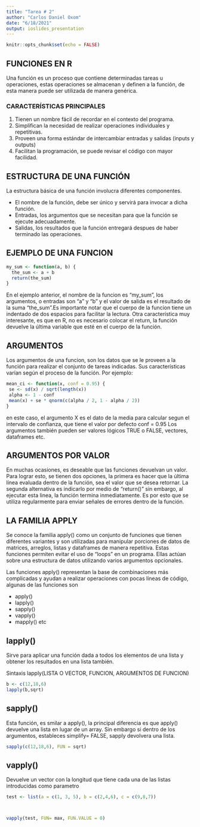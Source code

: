 ```yaml
---
title: "Tarea # 2"
author: "Carlos Daniel Oxom"
date: "6/18/2021"
output: ioslides_presentation
---
```


```r
knitr::opts_chunk$set(echo = FALSE)
```

## FUNCIONES EN R

Una función es un proceso que contiene determinadas tareas u operaciones, estas operaciones se almacenan y definen a la función, de esta manera puede ser utilizada de manera genérica. 

### CARACTERÍSTICAS PRINCIPALES 
1. Tienen un nombre fácil de recordar en el contexto del programa.
2. Simplifican la necesidad de realizar operaciones individuales y repetitivas. 
3. Proveen una forma estándar de intercambiar entradas y salidas (inputs y outputs)
4. Facilitan la programación, se puede revisar el código con mayor facilidad. 

## ESTRUCTURA DE UNA FUNCIÓN

La estructura básica de una función involucra diferentes componentes. 

- El nombre de la función, debe ser único y servirá para invocar a dicha función. 
- Entradas, los argumentos que se necesitan para que la función se ejecute adecuadamente. 
- Salidas, los resultados que la función entregará despues de haber terminado las operaciones. 

## EJEMPLO DE UNA FUNCION 

```r
my_sum <- function(a, b) {
  the_sum <- a + b
  return(the_sum)
}
```
En el ejemplo anterior, el nombre de la funcion es "my_sum", los argumentos, o entradas son "a" y "b" y el valor de salida es el resultado de la suma "the_sum".Es importante notar que el cuerpo de la funcion tiene un indentado de dos espacios para facilitar la lectura. 
Otra característica muy interesante, es que en R, no es necesario colocar el return, la función devuelve la última variable que esté en el cuerpo de la función. 

## ARGUMENTOS

Los argumentos de una funcion, son los datos que se le proveen a la función para realizar el conjunto de tareas indicadas. Sus características varían según el proceso de la función. Por ejemplo:
```r
mean_ci <- function(x, conf = 0.95) {
 se <- sd(x) / sqrt(length(x))
 alpha <- 1 - conf
 mean(x) + se * qnorm(c(alpha / 2, 1 - alpha / 2))
}
```
en este caso, el argumento X es el dato de la media para calcular segun el intervalo de confianza, que tiene el valor por defecto conf = 0.95
Los argumentos también pueden ser valores lógicos TRUE o FALSE, vectores, dataframes etc. 

## ARGUMENTOS POR VALOR

En muchas ocasiones, es deseable que las funciones devuelvan un valor. Para lograr esto, se tienen dos opciones, la primera es hacer que la última línea evaluada dentro de la función, sea el valor que se desea retornar. 
La segunda alternativa es indicarlo por medio de "return()" sin embargo, al ejecutar esta linea, la función termina inmediatamente. Es por esto que se utiliza regularmente para enviar señales de errores dentro de la función. 

## LA FAMILIA APPLY

Se conoce la familia apply() como un conjunto de funciones que tienen diferentes variantes y son utilizadas para manipular porciones de datos de matrices, arreglos, listas y dataframes de manera repetitiva. Estas funciones permiten evitar el uso de "loops" en un programa. Ellas actúan sobre una estructura de datos utilizando varios argumentos opcionales. 

Las funciones apply() representan la base de combinaciones más complicadas y ayudan a realizar operaciones con pocas líneas de código, algunas de las funciones son 
 
- apply()
- lapply()
- sapply()
- vapply()
- mapply() etc

## lapply()

Sirve para aplicar una función dada a todos los elementos de una lista y obtener los resultados en una lista también. 

Sintaxis lapply(LISTA O VECTOR, FUNCION, ARGUMENTOS DE FUNCION)
                
```r
b <- c(12,18,6)
lapply(b,sqrt)
```


## sapply()

Esta función, es smilar a apply(), la principal diferencia es que apply() devuelve una lista en lugar de un array. Sin embargo si dentro de los argumentos, estableces simplify= FALSE, sapply devolvera una lista. 

```r
sapply(c(12,18,6), FUN = sqrt)

```
## vapply() 

Devuelve un vector con la longitud que tiene cada una de las listas introducidas como parametro

```r

test <- list(a = c(1, 3, 5), b = c(2,4,6), c = c(9,8,7))



vapply(test, FUN= max, FUN.VALUE = 0)

```


